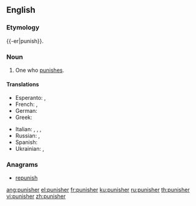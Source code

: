 {{also|Punisher}}
==English==

===Etymology===
{{-er|punish}}.

===Noun===
{{en-noun}}

# One who [[punish|punishes]].

====Translations====
{{trans-top|one who punishes}}
* Esperanto: {{t|eo|punanto}}, {{t|eo|punisto}}
* French: {{t+|fr|punisseur|m}}, {{t+|fr|punisseuse|f}}
* German: {{t|de|Bestrafer|m}}
* Greek: {{t+|el|τιμωρός|m|f|sc=Grek}}
{{trans-mid}}
* Italian: {{t|it|punitore|m}}, {{t|it|punitrice|f}}, {{t|it|castigatore|m}}, {{t|it|castigatrice|f}}
* Russian: {{t+|ru|кара́тель|m|sc=Cyrl}}, {{t|ru|кара́тельница|f|sc=Cyrl}}
* Spanish: {{t|es|castigador|m}}
* Ukrainian: {{t|uk|кара́тель|m|sc=Cyrl}}, {{t|uk|кара́тельниця|f|sc=Cyrl}}
{{trans-bottom}}

===Anagrams===
* [[repunish#English|repunish]]

[[ang:punisher]]
[[el:punisher]]
[[fr:punisher]]
[[ku:punisher]]
[[ru:punisher]]
[[th:punisher]]
[[vi:punisher]]
[[zh:punisher]]